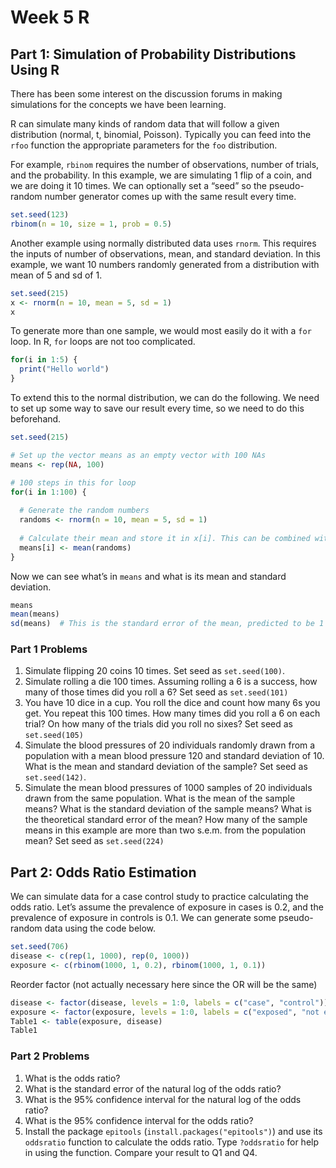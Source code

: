 Week 5 R
====

Part 1: Simulation of Probability Distributions Using R
------
There has been some interest on the discussion forums in making simulations for the concepts we have been learning. 

R can simulate many kinds of random data that will follow a given distribution (normal, t, binomial, Poisson). Typically you can feed into the `rfoo` function the appropriate parameters for the `foo` distribution. 

For example, `rbinom` requires the number of observations, number of trials, and the probability. In this example, we are simulating 1 flip of a coin, and we are doing it 10 times. We can optionally set a "seed" so the pseudo-random number generator comes up with the same result every time.

```r
set.seed(123)  
rbinom(n = 10, size = 1, prob = 0.5)
```

Another example using normally distributed data uses `rnorm`. This requires the inputs of number of observations, mean, and standard deviation. In this example, we want 10 numbers randomly generated from a distribution with mean of 5 and sd of 1.

```r
set.seed(215)
x <- rnorm(n = 10, mean = 5, sd = 1)
x
```

To generate more than one sample, we would most easily do it with a `for` loop. In R, `for` loops are not too complicated.

```r
for(i in 1:5) {
  print("Hello world")
}
```

To extend this to the normal distribution, we can do the following. We need to set up some way to save our result every time, so we need to do this beforehand.

```r
set.seed(215)

# Set up the vector means as an empty vector with 100 NAs
means <- rep(NA, 100)                           

# 100 steps in this for loop
for(i in 1:100) {                               
  
  # Generate the random numbers
  randoms <- rnorm(n = 10, mean = 5, sd = 1)    
  
  # Calculate their mean and store it in x[i]. This can be combined with the prior step.
  means[i] <- mean(randoms)                     
}
```
Now we can see what's in `means` and what is its mean and standard deviation.

```r
means
mean(means)
sd(means)  # This is the standard error of the mean, predicted to be 1 divided by the square root of 10
```

### Part 1 Problems

1. Simulate flipping 20 coins 10 times. Set seed as `set.seed(100)`.
2. Simulate rolling a die 100 times. Assuming rolling a 6 is a success, how many of those times did you roll a 6? Set seed as `set.seed(101)`
3. You have 10 dice in a cup. You roll the dice and count how many 6s you get. You repeat this 100 times. How many times did you roll a 6 on each trial? On how many of the trials did you roll no sixes? Set seed as `set.seed(105)`
4. Simulate the blood pressures of 20 individuals randomly drawn from a population with a mean blood pressure 120 and standard deviation of 10. What is the mean and standard deviation of the sample? Set seed as `set.seed(142)`.
5. Simulate the mean blood pressures of 1000 samples of 20 individuals drawn from the same population. What is the mean of the sample means? What is the standard deviation of the sample means? What is the theoretical standard error of the mean? How many of the sample means in this example are more than two s.e.m. from the population mean? Set seed as `set.seed(224)`

Part 2: Odds Ratio Estimation
-------

We can simulate data for a case control study to practice calculating the odds ratio. Let's assume the prevalence of exposure in cases is 0.2, and the prevalence of exposure in controls is 0.1. We can generate some pseudo-random data using the code below.

```r
set.seed(706)
disease <- c(rep(1, 1000), rep(0, 1000))
exposure <- c(rbinom(1000, 1, 0.2), rbinom(1000, 1, 0.1))
```

Reorder factor (not actually necessary here since the OR will be the same)

```r
disease <- factor(disease, levels = 1:0, labels = c("case", "control"))
exposure <- factor(exposure, levels = 1:0, labels = c("exposed", "not exposed"))
Table1 <- table(exposure, disease)
Table1
```

### Part 2 Problems
1. What is the odds ratio?  
2. What is the standard error of the natural log of the odds ratio?  
3. What is the 95% confidence interval for the natural log of the odds ratio?  
4. What is the 95% confidence interval for the odds ratio?  
5. Install the package `epitools` (`install.packages("epitools")`) and use its `oddsratio` function to calculate the odds ratio. Type `?oddsratio` for help in using the function. Compare your result to Q1 and Q4.

